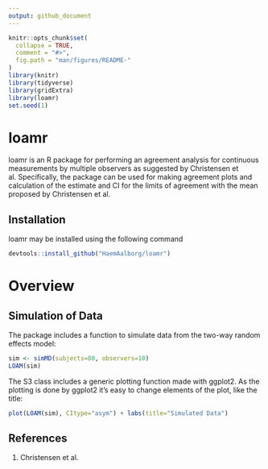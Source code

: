 ```yaml
---
output: github_document
---
```


<!-- README.md is generated from README.Rmd. Please edit that file -->

```r
knitr::opts_chunk$set(
  collapse = TRUE,
  comment = "#>",
  fig.path = "man/figures/README-"
)
library(knitr)
library(tidyverse)
library(gridExtra)
library(loamr)
set.seed(1)
```

# loamr
loamr is an R package for performing an agreement analysis for continuous measurements by multiple observers as suggested by Christensen et al. Specifically, the package can be used for making agreement plots and calculation of the estimate and CI for the limits of agreement with the mean proposed by Christensen et al. 


## Installation
loamr may be installed using the following command
```r
devtools::install_github("HaemAalborg/loamr")
```

# Overview

## Simulation of Data
The package includes a function to simulate data from the two-way random effects model:

```r
sim <- simMD(subjects=80, observers=10)
LOAM(sim)
```

The S3 class includes a generic plotting function made with ggplot2.
As the plotting is done by ggplot2 it's easy to change elements of the plot, like the title:

```r
plot(LOAM(sim), CItype="asym") + labs(title="Simulated Data")
```


## References

1. Christensen et al.











